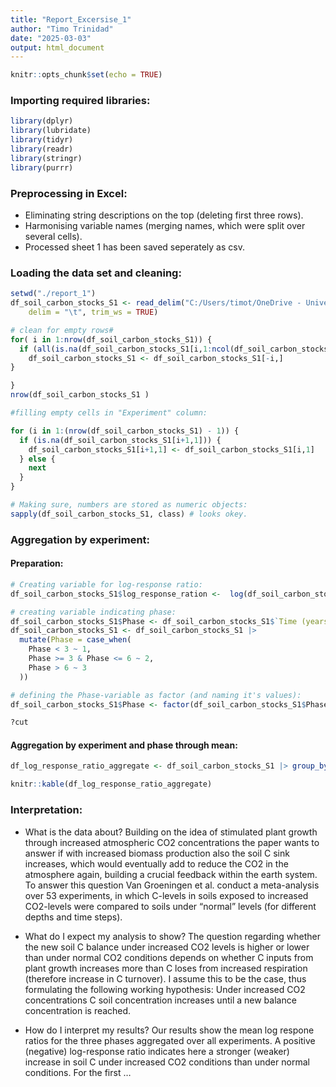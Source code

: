 ---
title: "Report_Excersise_1"
author: "Timo Trinidad"
date: "2025-03-03"
output: html_document
---

```{r setup, include=FALSE}
knitr::opts_chunk$set(echo = TRUE)
```

### Importing required libraries: 
```{r}
library(dplyr)
library(lubridate)
library(tidyr)
library(readr)
library(stringr)
library(purrr)
```

### Preprocessing in Excel: 
  - Eliminating string descriptions on the top (deleting first three rows).
  - Harmonising variable names (merging names, which were split over several cells).
  - Processed sheet 1 has been saved seperately as csv.
  
### Loading the data set and cleaning: 

```{r}
setwd("./report_1")
df_soil_carbon_stocks_S1 <- read_delim("C:/Users/timot/OneDrive - Universitaet Bern/Studium/Geographie/2. Aufbaustudium/AGDS I/agds_report_Trinidad_Timo/Report_1/Data/soil_carbon_stocks_S1.csv", 
    delim = "\t", trim_ws = TRUE)

# clean for empty rows#
for( i in 1:nrow(df_soil_carbon_stocks_S1)) {
  if (all(is.na(df_soil_carbon_stocks_S1[i,1:ncol(df_soil_carbon_stocks_S1)]))) {
    df_soil_carbon_stocks_S1 <- df_soil_carbon_stocks_S1[-i,]
}

}
nrow(df_soil_carbon_stocks_S1 )

#filling empty cells in "Experiment" column: 

for (i in 1:(nrow(df_soil_carbon_stocks_S1) - 1)) {
  if (is.na(df_soil_carbon_stocks_S1[i+1,1])) {
    df_soil_carbon_stocks_S1[i+1,1] <- df_soil_carbon_stocks_S1[i,1]
  } else {
    next
  }
}

# Making sure, numbers are stored as numeric objects: 
sapply(df_soil_carbon_stocks_S1, class) # looks okey.

```


### Aggregation by experiment: 

#### Preparation: 
```{r}
# Creating variable for log-response ratio:
df_soil_carbon_stocks_S1$log_response_ration <-  log(df_soil_carbon_stocks_S1$`g C m-2 mean increased CO2`/ df_soil_carbon_stocks_S1$`g C m-2 mean ambient CO2`)

# creating variable indicating phase: 
df_soil_carbon_stocks_S1$Phase <- df_soil_carbon_stocks_S1$`Time (years)`
df_soil_carbon_stocks_S1 <- df_soil_carbon_stocks_S1 |> 
  mutate(Phase = case_when(
    Phase < 3 ~ 1,
    Phase >= 3 & Phase <= 6 ~ 2,
    Phase > 6 ~ 3
  ))

# defining the Phase-variable as factor (and naming it's values):
df_soil_carbon_stocks_S1$Phase <- factor(df_soil_carbon_stocks_S1$Phase, labels = c("early", "mid", "late"))

?cut
```

#### Aggregation by experiment and phase through mean: 

```{r}
df_log_response_ratio_aggregate <- df_soil_carbon_stocks_S1 |> group_by(Phase) |> summarise(log_response_ration = mean(log_response_ration))
```

```{r}
knitr::kable(df_log_response_ratio_aggregate)

```

### Interpretation: 

- What is the data about?
Building on the idea of stimulated plant growth through increased atmospheric CO2 concentrations the paper wants to answer if with increased biomass production also the soil C sink increases, which would eventually add to reduce the CO2 in the atmosphere again, building a crucial feedback within the earth system. To answer this question Van Groeningen et al. conduct a meta-analysis over 53 experiments, in which C-levels in soils exposed to increased CO2-levels were compared to soils under "normal" levels (for different depths and time steps).

- What do I expect my analysis to show?
The question regarding whether the new soil C balance under increased CO2 levels is higher or lower than under normal CO2 conditions depends on whether C inputs from plant growth increases more than C loses from increased respiration (therefore increase in C turnover). I assume this to be the case, thus formulating the following working hypothesis: 
Under increased CO2 concentrations C soil concentration increases until a new balance concentration is reached. 

- How do I interpret my results?
Our results show the mean log respone ratios for the three phases aggregated over all experiments. A positive (negative) log-response ratio indicates here a stronger (weaker) increase in soil C under increased CO2 conditions than under normal conditions. For the first ...